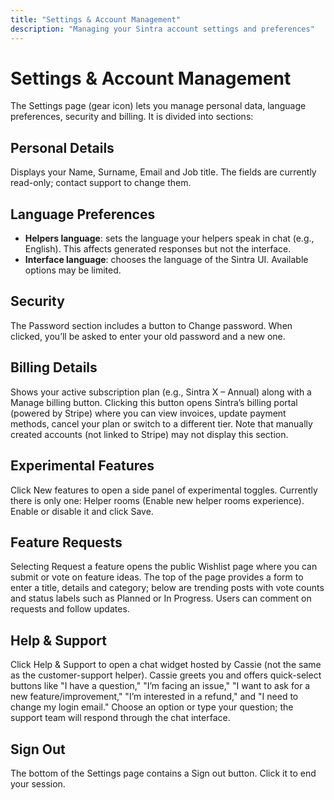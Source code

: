 ```yaml
---
title: "Settings & Account Management"
description: "Managing your Sintra account settings and preferences"
---
```


# Settings & Account Management

The Settings page (gear icon) lets you manage personal data, language preferences, security and billing. It is divided into sections:

## Personal Details

Displays your Name, Surname, Email and Job title. The fields are currently read-only; contact support to change them.

## Language Preferences

- **Helpers language**: sets the language your helpers speak in chat (e.g., English). This affects generated responses but not the interface.
- **Interface language**: chooses the language of the Sintra UI. Available options may be limited.

## Security

The Password section includes a button to Change password. When clicked, you’ll be asked to enter your old password and a new one.

## Billing Details

Shows your active subscription plan (e.g., Sintra X – Annual) along with a Manage billing button. Clicking this button opens Sintra’s billing portal (powered by Stripe) where you can view invoices, update payment methods, cancel your plan or switch to a different tier. Note that manually created accounts (not linked to Stripe) may not display this section.

## Experimental Features

Click New features to open a side panel of experimental toggles. Currently there is only one: Helper rooms (Enable new helper rooms experience). Enable or disable it and click Save.

## Feature Requests

Selecting Request a feature opens the public Wishlist page where you can submit or vote on feature ideas. The top of the page provides a form to enter a title, details and category; below are trending posts with vote counts and status labels such as Planned or In Progress. Users can comment on requests and follow updates.

## Help & Support

Click Help & Support to open a chat widget hosted by Cassie (not the same as the customer-support helper). Cassie greets you and offers quick-select buttons like "I have a question," "I’m facing an issue," "I want to ask for a new feature/improvement," "I’m interested in a refund," and "I need to change my login email." Choose an option or type your question; the support team will respond through the chat interface.

## Sign Out

The bottom of the Settings page contains a Sign out button. Click it to end your session.